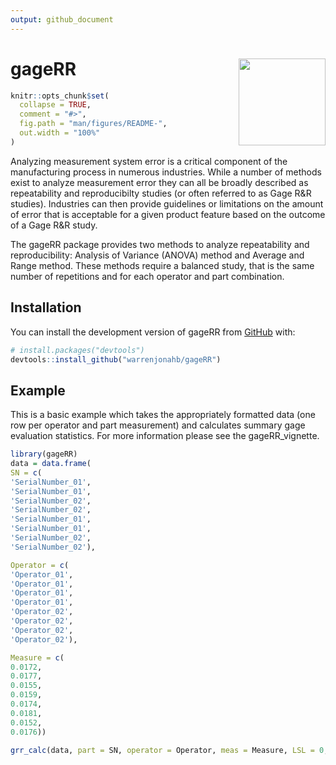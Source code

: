 ```yaml
---
output: github_document
---
```

# gageRR <img src="man/figures/logo.png" align="right" height="139" alt="" />

<!-- README.md is generated from README.Rmd. Please edit that file -->

```r
knitr::opts_chunk$set(
  collapse = TRUE,
  comment = "#>",
  fig.path = "man/figures/README-",
  out.width = "100%"
)
```


<!-- badges: start -->
<!-- badges: end -->

Analyzing measurement system error is a critical component of the manufacturing process in numerous industries.  While a number of methods exist to analyze measurement error they can all be broadly described as repeatability and reproducibilty studies (or often referred to as Gage R&R studies).  Industries can then provide guidelines or limitations on the amount of error that is acceptable for a given product feature based on the outcome of a Gage R&R study.

The gageRR package provides two methods to analyze repeatability and reproducibility: Analysis of Variance (ANOVA) method and Average and Range method.  These methods require a balanced study, that is the same number of repetitions and for each operator and part combination. 

## Installation

You can install the development version of gageRR from [GitHub](https://github.com/) with:

``` r
# install.packages("devtools")
devtools::install_github("warrenjonahb/gageRR")
```

## Example

This is a basic example which takes the appropriately formatted data (one row per operator and part measurement) and calculates summary gage evaluation statistics.  For more information please see the gageRR_vignette. 

```r
library(gageRR)
data = data.frame(
SN = c(
'SerialNumber_01',
'SerialNumber_01',
'SerialNumber_02',
'SerialNumber_02',
'SerialNumber_01',
'SerialNumber_01',
'SerialNumber_02',
'SerialNumber_02'),

Operator = c(
'Operator_01',
'Operator_01',
'Operator_01',
'Operator_01',
'Operator_02',
'Operator_02',
'Operator_02',
'Operator_02'),

Measure = c(
0.0172,
0.0177,
0.0155,
0.0159,
0.0174,
0.0181,
0.0152,
0.0176))

grr_calc(data, part = SN, operator = Operator, meas = Measure, LSL = 0, USL = .040, method = 'xbar_r')

```
